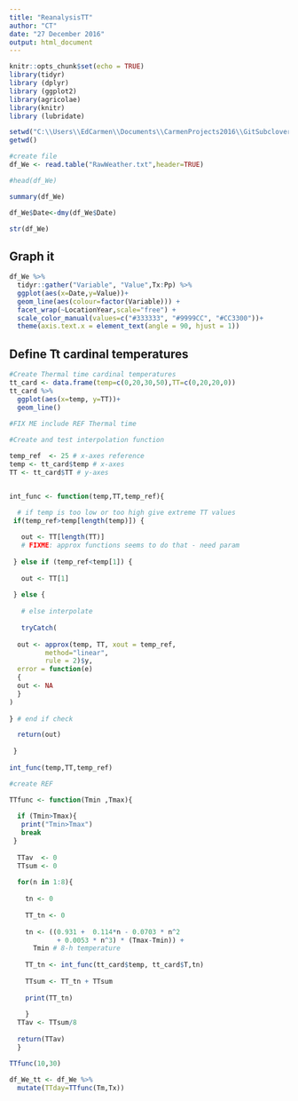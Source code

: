 ```yaml
---
title: "ReanalysisTT"
author: "CT"
date: "27 December 2016"
output: html_document
---
```


```r
knitr::opts_chunk$set(echo = TRUE)
library(tidyr)
library (dplyr)
library (ggplot2)
library(agricolae)
library(knitr)
library (lubridate)

```



```r
setwd("C:\\Users\\EdCarmen\\Documents\\CarmenProjects2016\\GitSubclover\\ReAnalysis")
getwd()

#create file
df_We <- read.table("RawWeather.txt",header=TRUE)

#head(df_We)

summary(df_We)
```



```r

df_We$Date<-dmy(df_We$Date)

str(df_We)

```

## Graph it 

```r

df_We %>%
  tidyr::gather("Variable", "Value",Tx:Pp) %>%
  ggplot(aes(x=Date,y=Value))+
  geom_line(aes(colour=factor(Variable))) +
  facet_wrap(~LocationYear,scale="free") +
  scale_color_manual(values=c("#333333", "#9999CC", "#CC3300"))+
  theme(axis.text.x = element_text(angle = 90, hjust = 1)) 


```

## Define Tt cardinal temperatures

```r

#Create Thermal time cardinal temperatures 
tt_card <- data.frame(temp=c(0,20,30,50),TT=c(0,20,20,0))
tt_card %>%
  ggplot(aes(x=temp, y=TT))+
  geom_line()
  
#FIX ME include REF Thermal time 
```

```r

#Create and test interpolation function 

temp_ref  <- 25 # x-axes reference
temp <- tt_card$temp # x-axes
TT <- tt_card$TT # y-axes


int_func <- function(temp,TT,temp_ref){

  # if temp is too low or too high give extreme TT values
 if(temp_ref>temp[length(temp)]) {
   
   out <- TT[length(TT)] 
   # FIXME: approx functions seems to do that - need param
   
 } else if (temp_ref<temp[1]) {
   
   out <- TT[1]
   
 } else {
   
   # else interpolate
   
   tryCatch(  
   
  out <- approx(temp, TT, xout = temp_ref, 
         method="linear", 
         rule = 2)$y,
  error = function(e) 
  {
  out <- NA
  }
) 
  
} # end if check

  return(out)  
  
 }
  
int_func(temp,TT,temp_ref)


```

```r

#create REF 

TTfunc <- function(Tmin ,Tmax){         
 
  if (Tmin>Tmax){
   print("Tmin>Tmax")
   break
 } 
  
  TTav  <- 0
  TTsum <- 0
  
  for(n in 1:8){ 
    
    tn <- 0
    
    TT_tn <- 0
    
    tn <- ((0.931 +  0.114*n - 0.0703 * n^2
            + 0.0053 * n^3) * (Tmax-Tmin)) + 
      Tmin # 8-h temperature
    
    TT_tn <- int_func(tt_card$temp, tt_card$T,tn) 
    
    TTsum <- TT_tn + TTsum
    
    print(TT_tn)
    
    }
  TTav <- TTsum/8
  
  return(TTav)
  }

TTfunc(10,30)

```

```r

df_We_tt <- df_We %>%
  mutate(TTday=TTfunc(Tm,Tx))
```


